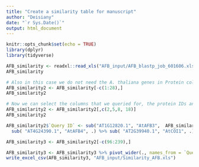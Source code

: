 ```yaml
---
title: "Create a similarity table for manuscript"
author: "Deisiany"
date: "`r Sys.Date()`"
output: html_document
---
```


```r
knitr::opts_chunk$set(echo = TRUE)
library(dplyr)
library(tidyverse)
```

```r
AFB_similarity <- readxl::read_xls("AFB_input/AFB_blastp_job_601606.xls")
AFB_similarity

# Also in this case we do not need the A. thaliana genes in Protein columns since we want to compare the similarity of other genes to it. 
AFB_similarity2 <- AFB_similarity[-c(1:28),]
AFB_similarity2

# Now we can select the columns that we queried for, the protein IDs and its % identity. Then we can tranform this into a matrix
AFB_similarity2 <- AFB_similarity2[,c(2,5,8, 18)]
AFB_similarity2

AFB_similarity2$`Query ID` <- sub("AT1G12820.1", "AtAFB3",  AFB_similarity2$`Query ID`) %>% sub( "AT3G62980.1", "AtTIR1", .) %>% 
  sub( "AT4G24390.1", "AtAFB4", .) %>% sub( "AT2G39940.1", "AtCOI1", .) %>% sub( "AT3G26810.1", "AtAFB2", .) %>% sub( "AT4G03190.1", "AtAFB1", .) %>% sub( "AT5G49980.1", "AtAFB5", .)

AFB_similarity3 <- AFB_similarity2[-c(96:239),]

AFB_similarity3 <- AFB_similarity3 %>% pivot_wider(., names_from = `Query ID`, values_from = `% identity`,  values_fn = ~mean(.x, na.rm = TRUE)) 
write_excel_csv(AFB_similarity3, "AFB_input/Similarity_AFB.xls")

```

